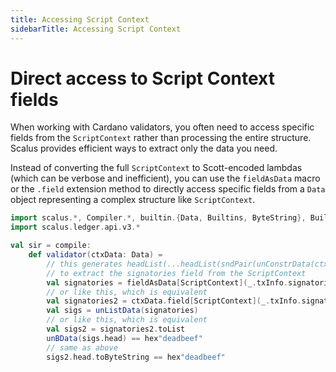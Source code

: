 ```yaml
---
title: Accessing Script Context
sidebarTitle: Accessing Script Context
---
```



# Direct access to Script Context fields


When working with Cardano validators, you often need to access specific fields from the `ScriptContext` rather than processing the entire structure. Scalus provides efficient ways to extract only the data you need.

Instead of converting the full `ScriptContext` to Scott-encoded lambdas (which can be verbose and inefficient), you can use the `fieldAsData` macro or the `.field` extension method to directly access specific fields from a `Data` object representing a complex structure like `ScriptContext`.

```scala mdoc:compile-only copy showLineNumbers {8, 10, 13}
import scalus.*, Compiler.*, builtin.{Data, Builtins, ByteString}, Builtins.*, ByteString.given
import scalus.ledger.api.v3.*

val sir = compile:
    def validator(ctxData: Data) =
        // this generates headList(...headList(sndPair(unConstrData(ctxData)))) code
        // to extract the signatories field from the ScriptContext
        val signatories = fieldAsData[ScriptContext](_.txInfo.signatories)(ctxData)
        // or like this, which is equivalent
        val signatories2 = ctxData.field[ScriptContext](_.txInfo.signatories)
        val sigs = unListData(signatories)
        // or like this, which is equivalent
        val sigs2 = signatories2.toList
        unBData(sigs.head) == hex"deadbeef"
        // same as above
        sigs2.head.toByteString == hex"deadbeef"
```